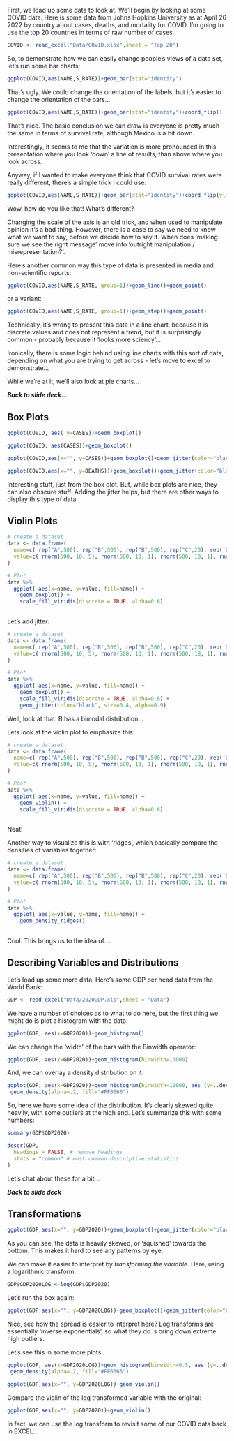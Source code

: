 First, we load up some data to look at. We'll begin by looking at some COVID data. Here is some data from Johns Hopkins University as at April 26 2022 by country about cases, deaths, and mortality for COVID. I'm going to use the top 20 countries in terms of raw number of cases

```r
COVID <- read_excel("Data/COVID.xlsx",sheet = "Top 20")
```

So, to demonstrate how we can easily change people's views of a data set, let's run some bar charts:

```r
ggplot(COVID,aes(NAME,S_RATE))+geom_bar(stat="identity")
```

That's ugly. We could change the orientation of the labels, but it's easier to change the orientation of the bars...

```r
ggplot(COVID,aes(NAME,S_RATE))+geom_bar(stat="identity")+coord_flip()
```

That's nice. The basic conclusion we can draw is everyone is pretty much the same in terms of survival rate, although Mexico is a bit down.

Interestingly, it seems to me that the variation is more pronounced in this presentation where you look 'down' a line of results, than above where you look across.

Anyway, if I wanted to make everyone think that COVID survival rates were really different, there's a simple trick I could use:

```r
ggplot(COVID,aes(NAME,S_RATE))+geom_bar(stat="identity")+coord_flip(ylim=c(90,100))
```

Wow, how do you like that! What's different?

Changing the scale of the axis is an old trick, and when used to manipulate opinion it's a bad thing. However, there is a case to say we need to know what we want to say, before we decide how to say it. When does 'making sure we see the right message' move into 'outright manipulation / misrepresentation?'.

Here's another common way this type of data is presented in media and non-scientific reports:

```r
ggplot(COVID,aes(NAME,S_RATE, group=1))+geom_line()+geom_point()
```

or a variant:

```r
ggplot(COVID,aes(NAME,S_RATE, group=1))+geom_step()+geom_point()
```

Technically, it's wrong to present this data in a line chart, because it is discrete values and does not represent a trend, but it is surprisingly common - probably because it 'looks more sciency'...

Ironically, there is some logic behind using line charts with this sort of data, depending on what you are trying to get across - let's move to excel to demonstrate...

While we're at it, we'll also look at pie charts...

***Back to slide deck...***

## Box Plots

```r
ggplot(COVID, aes( y=CASES))+geom_boxplot()
```

```r
ggplot(COVID, aes(CASES))+geom_boxplot()
```

```r
ggplot(COVID,aes(x="", y=CASES))+geom_boxplot()+geom_jitter(color="black", size=0.4, alpha=0.9)

```

```r
ggplot(COVID,aes(x="", y=DEATHS))+geom_boxplot()+geom_jitter(color="black", size=0.4, alpha=0.9)


```

Interesting stuff, just from the box plot. But, while box plots are nice, they can also obscure stuff. Adding the jitter helps, but there are other ways to display this type of data.

## Violin Plots

```r

# create a dataset
data <- data.frame(
  name=c( rep("A",500), rep("B",500), rep("B",500), rep("C",20), rep('D', 100)  ),
  value=c( rnorm(500, 10, 5), rnorm(500, 13, 1), rnorm(500, 18, 1), rnorm(20, 25, 4), rnorm(100, 12, 1) )
)

# Plot
data %>%
  ggplot( aes(x=name, y=value, fill=name)) +
    geom_boxplot() +
    scale_fill_viridis(discrete = TRUE, alpha=0.6) 
    

```

Let's add jitter:

```r


# create a dataset
data <- data.frame(
  name=c( rep("A",500), rep("B",500), rep("B",500), rep("C",20), rep('D', 100)  ),
  value=c( rnorm(500, 10, 5), rnorm(500, 13, 1), rnorm(500, 18, 1), rnorm(20, 25, 4), rnorm(100, 12, 1) )
)

# Plot
data %>%
  ggplot( aes(x=name, y=value, fill=name)) +
    geom_boxplot() +
    scale_fill_viridis(discrete = TRUE, alpha=0.6) +
    geom_jitter(color="black", size=0.4, alpha=0.9) 

```

Well, look at that. B has a bimodal distribution...

Lets look at the violin plot to emphasize this:

```r

# create a dataset
data <- data.frame(
  name=c( rep("A",500), rep("B",500), rep("B",500), rep("C",20), rep('D', 100)  ),
  value=c( rnorm(500, 10, 5), rnorm(500, 13, 1), rnorm(500, 18, 1), rnorm(20, 25, 4), rnorm(100, 12, 1) )
)

# Plot
data %>%
  ggplot( aes(x=name, y=value, fill=name)) +
    geom_violin() +
    scale_fill_viridis(discrete = TRUE, alpha=0.6) 
    

```

Neat!

Another way to visualize this is with 'ridges', which basically compare the densities of variables together:

```r


# create a dataset
data <- data.frame(
  name=c( rep("A",500), rep("B",500), rep("B",500), rep("C",20), rep('D', 100)  ),
  value=c( rnorm(500, 10, 5), rnorm(500, 13, 1), rnorm(500, 18, 1), rnorm(20, 25, 4), rnorm(100, 12, 1) )
)

# Plot
data %>%
  ggplot( aes(x=value, y=name, fill=name)) +
    geom_density_ridges()
    

```

Cool. This brings us to the idea of....

## Describing Variables and Distributions

Let's load up some more data. Here's some GDP per head data from the World Bank:

```r
GDP <- read_excel("Data/2020GDP.xls",sheet = "Data")
```

We have a number of choices as to what to do here, but the first thing we might do is plot a histogram with the data:

```r
ggplot(GDP, aes(x=GDP2020))+geom_histogram()
```

We can change the 'width' of the bars with the Binwidth operator:

```r
ggplot(GDP, aes(x=GDP2020))+geom_histogram(binwidth=10000)
```

And, we can overlay a density distribution on it:

```r
ggplot(GDP, aes(x=GDP2020))+geom_histogram(binwidth=10000, aes (y=..density..), colour="black", fill="white")+
 geom_density(alpha=.2, fill="#FF6666")
```

So, here we have some idea of the distribution. It's clearly skewed quite heavily, with some outliers at the high end. Let's summarize this with some numbers:

```r
summary(GDP$GDP2020)
```

```r
descr(GDP,
  headings = FALSE, # remove headings
  stats = "common" # most common descriptive statistics
)
```

Let's chat about these for a bit...

***Back to slide deck***

## Transformations

```r
ggplot(GDP,aes(x="", y=GDP2020))+geom_boxplot()+geom_jitter(color="black", size=0.4, alpha=0.9)

```

As you can see, the data is heavily skewed, or 'squished' towards the bottom. This makes it hard to see any patterns by eye.

We can make it easier to interpret by *transforming the variable*. Here, using a logarithmic transform.

```r
GDP$GDP2020LOG <-log(GDP$GDP2020)
```

Let's run the box again:

```r
ggplot(GDP,aes(x="", y=GDP2020LOG))+geom_boxplot()+geom_jitter(color="black", size=0.4, alpha=0.9)

```

Nice, see how the spread is easier to interpret here? Log transforms are essentially 'inverse exponentials', so what they do is bring down extreme high outliers.

Let's see this in some more plots:

```r
ggplot(GDP, aes(x=GDP2020LOG))+geom_histogram(binwidth=0.5, aes (y=..density..), colour="black", fill="white")+
 geom_density(alpha=.2, fill="#FF6666")
```

```r
ggplot(GDP,aes(x="", y=GDP2020LOG))+geom_violin()
```

Compare the violin of the log transformed variable with the original:

```r
ggplot(GDP,aes(x="", y=GDP2020))+geom_violin()
```

In fact, we can use the log transform to revisit some of our COVID data back in EXCEL...

